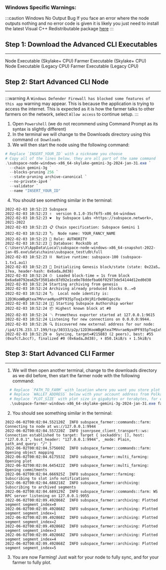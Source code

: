 
### Windows Specific Warnings:
:::caution  Windows No Output Bug
If you face an error where the node outputs nothing and no error code is given it is likely you just need to install the latest Visual C++ Redistributable package [here](https://learn.microsoft.com/en-us/cpp/windows/latest-supported-vc-redist?view=msvc-170)
:::
 
## Step 1: Download the Advanced CLI Executables 
---

<div className={`${styles.buttons} ${styles.flexContainer}`}>
  <Link
    className="button button--secondary"
    to="https://github.com/subspace/subspace/releases/download/gemini-3g-2024-jan-31/subspace-node-windows-x86_64-skylake-gemini-3g-2024-jan-31.exe"
    style={{ display: 'flex', flexDirection: 'column', alignItems: 'center', justifyContent: 'center', textAlign: 'center', padding: '10px' }}>
    <span style={{ fontSize: '20px' }}>Node Executable</span>
    <span style={{ fontSize: '14px' }}>(Skylake+ CPU)</span>
  </Link>
  <Link
    className="button button--secondary"
    to="https://github.com/subspace/subspace/releases/download/gemini-3g-2024-jan-31/subspace-farmer-windows-x86_64-skylake-gemini-3g-2024-jan-31.exe"
    style={{ display: 'flex', flexDirection: 'column', alignItems: 'center', justifyContent: 'center', textAlign: 'center', padding: '10px' }}>
    <span style={{ fontSize: '20px' }}>Farmer Executable</span>
    <span style={{ fontSize: '14px' }}>(Skylake+ CPU)</span>
  </Link>
</div>
 
<div className={`${styles.buttons} ${styles.flexContainer}`}>
  <Link
    className="button button--secondary"
    to="https://github.com/subspace/subspace/releases/download/gemini-3g-2024-jan-31/subspace-node-windows-x86_64-v2-gemini-3g-2024-jan-31.exe"
    style={{ display: 'flex', flexDirection: 'column', alignItems: 'center', justifyContent: 'center', textAlign: 'center', padding: '10px' }}>
    <span style={{ fontSize: '20px' }}>Node Executable</span>
    <span style={{ fontSize: '14px' }}>(Legacy CPU)</span>
  </Link>
  <Link
    className="button button--secondary"
    to="https://github.com/subspace/subspace/releases/download/gemini-3g-2024-jan-31/subspace-farmer-windows-x86_64-v2-gemini-3g-2024-jan-31.exe"
    style={{ display: 'flex', flexDirection: 'column', alignItems: 'center', justifyContent: 'center', textAlign: 'center', padding: '10px' }}>
    <span style={{ fontSize: '20px' }}>Farmer Executable</span>
    <span style={{ fontSize: '14px' }}>(Legacy CPU)</span>
  </Link>
</div>


## Step 2: Start Advanced CLI Node
---

:::warning 
A `Windows Defender Firewall has blocked some features of this app` warning may appear.
This is because the application is trying to access the internet. This is expected as it is how the farmer talks to other farmers on the network, select `Allow access` to continue setup. 
:::

1. Open `Powershell` (we do not recommend using Command Prompt as its syntax is slightly different)
2. In the terminal we will change to the Downloads directory using this command `cd Downloads`
3. We will then start the node using the following command:

```powershell
# Replace `INSERT_YOUR_ID` with a nickname you choose
# Copy all of the lines below, they are all part of the same command
.\subspace-node-windows-x86_64-skylake-gemini-3g-2024-jan-31.exe `
  --chain gemini-3g `
  --blocks-pruning 256 `
  --state-pruning archive-canonical `
  --no-private-ipv4 `
  --validator `
  --name "INSERT_YOUR_ID"
```
  
4. You should see something similar in the terminal:
```text
2022-02-03 10:52:23 Subspace
2022-02-03 10:52:23 ✌️  version 0.1.0-35cf6f5-x86_64-windows
2022-02-03 10:52:23 ❤️  by Subspace Labs <https://subspace.network>, 2021-2022
2022-02-03 10:52:23 📋 Chain specification: Subspace Gemini 1
2022-02-03 10:52:23 🏷  Node name: YOUR_FANCY_NAME
2022-02-03 10:52:23 👤 Role: AUTHORITY
2022-02-03 10:52:23 💾 Database: RocksDb at C:\Users\X\AppData\Local\subspace-node-windows-x86_64-snapshot-2022-jan-05.exe\data\chains\subspace_test\db\full
2022-02-03 10:52:23 ⛓  Native runtime: subspace-100 (subspace-1.tx1.au1)
2022-02-03 10:52:23 🔨 Initializing Genesis block/state (state: 0x22a5…17ea, header-hash: 0x6ada…0d38)
2022-02-03 10:52:24 ⏱  Loaded block-time = 1s from block 0x6ada0792ea62bf3501abc87d92e1ce0e78ddefba66f02973de54144d12ed0d38
2022-02-03 10:52:24 Starting archiving from genesis
2022-02-03 10:52:24 Archiving already produced blocks 0..=0
2022-02-03 10:52:24 🏷  Local node identity is: 12D3KooWBgKtea7MVvraeNyxdPF935pToq1x9VjR1rDeNH1qecXu
2022-02-03 10:52:24 🧑‍🌾 Starting Subspace Authorship worker
2022-02-03 10:52:24 📦 Highest known block at #0
2022-02-03 10:52:24 〽️ Prometheus exporter started at 127.0.0.1:9615
2022-02-03 10:52:24 Listening for new connections on 0.0.0.0:9944.
2022-02-03 10:52:26 🔍 Discovered new external address for our node: /ip4/176.233.17.199/tcp/30333/p2p/12D3KooWBgKtea7MVvraeNyxdPF935pToq1x9VjR1rDeNH1qecXu
2022-02-03 10:52:29 ⚙️  Syncing, target=#215883 (2 peers), best: #55 (0xafc7…bccf), finalized #0 (0x6ada…0d38), ⬇ 850.1kiB/s ⬆ 1.5kiB/s
```

## Step 3: Start Advanced CLI Farmer
---

1. We will then open another terminal, change to the downloads directory as we did before, then start the farmer node with the following command:
```PowerShell
  # Replace `PATH_TO_FARM` with location where you want you store plot files
  # Replace `WALLET_ADDRESS` below with your account address from Polkadot.js wallet
  # Replace `PLOT_SIZE` with plot size in gigabytes or terabytes, for example 100G or 2T (but leave at least 60G of disk space for node and some for OS)
  .\subspace-farmer-windows-x86_64-skylake-gemini-3g-2024-jan-31.exe farm --reward-address WALLET_ADDRESS path=PATH_TO_FARM,size=PLOT_SIZE
```

2. You should see something similar in the terminal:
```text
2022-06-02T00:02:04.552120Z  INFO subspace_farmer::commands::farm: Connecting to node at ws://127.0.0.1:9944
2022-06-02T00:02:04.557220Z  INFO jsonrpsee_client_transport::ws: Connection established to target: Target { sockaddrs: [], host: "127.0.0.1", host_header: "127.0.0.1:9944", _mode: Plain, path_and_query: "/" }
2022-06-02T00:02:04.575669Z  INFO subspace_farmer::commands::farm: Opening object mapping
2022-06-02T00:02:04.617553Z  INFO subspace_farmer::multi_farming: Opening plot
2022-06-02T00:02:04.645422Z  INFO subspace_farmer::multi_farming: Opening commitments
2022-06-02T00:02:04.666925Z  INFO subspace_farmer::farming: Subscribing to slot info notifications
2022-06-02T00:02:04.688218Z  INFO subspace_farmer::archiving: Subscribing to archived segments
2022-06-02T00:02:04.689129Z  INFO subspace_farmer::commands::farm: WS RPC server listening on 127.0.0.1:9955
2022-06-02T00:02:09.492868Z  INFO subspace_farmer::archiving: Plotted segment segment_index=0
2022-06-02T00:02:09.492868Z  INFO subspace_farmer::archiving: Plotted segment segment_index=1
2022-06-02T00:02:09.492868Z  INFO subspace_farmer::archiving: Plotted segment segment_index=2
2022-06-02T00:02:09.492868Z  INFO subspace_farmer::archiving: Plotted segment segment_index=3
2022-06-02T00:02:09.492868Z  INFO subspace_farmer::archiving: Plotted segment segment_index=4
2022-06-02T00:02:09.492868Z  INFO subspace_farmer::archiving: Plotted segment segment_index=5
```

3. You are now Farming! Just wait for your node to fully sync, and for your farmer to fully plot.
